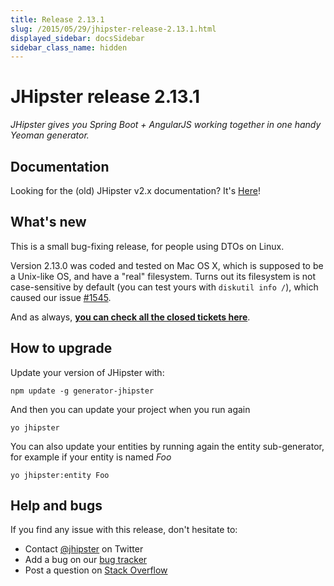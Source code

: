 ```yaml
---
title: Release 2.13.1
slug: /2015/05/29/jhipster-release-2.13.1.html
displayed_sidebar: docsSidebar
sidebar_class_name: hidden
---
```


JHipster release 2.13.1
==================

*JHipster gives you Spring Boot + AngularJS working together in one handy Yeoman generator.*

Documentation
----------

Looking for the (old) JHipster v2.x documentation? It's [Here](/documentation-archive/)!

What's new
----------

This is a small bug-fixing release, for people using DTOs on Linux.

Version 2.13.0 was coded and tested on Mac OS X, which is supposed to be a Unix-like OS, and have a "real" filesystem. Turns out its filesystem is not case-sensitive by default (you can test yours with `diskutil info /`), which caused our issue [#1545](https://github.com/jhipster/generator-jhipster/pull/1545).

And as always, __[you can check all the closed tickets here](https://github.com/jhipster/generator-jhipster/issues?q=milestone%3A2.13.1+is%3Aclosed)__.

How to upgrade
------------

Update your version of JHipster with:

```
npm update -g generator-jhipster
```

And then you can update your project when you run again

```
yo jhipster
```

You can also update your entities by running again the entity sub-generator, for example if your entity is named _Foo_

```
yo jhipster:entity Foo
```

Help and bugs
--------------

If you find any issue with this release, don't hesitate to:

- Contact [@jhipster](https://twitter.com/jhipster) on Twitter
- Add a bug on our [bug tracker](https://github.com/jhipster/generator-jhipster/issues?state=open)
- Post a question on [Stack Overflow](http://stackoverflow.com/tags/jhipster/info)
